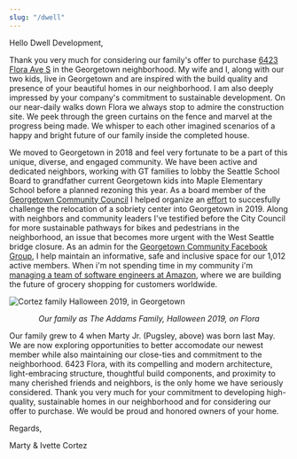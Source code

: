 ```yaml
---
slug: "/dwell"
---
```


Hello Dwell Development,

Thank you very much for considering our family's offer to purchase [6423 Flora Ave S](https://www.dwelldevelopment.com/portfolio/georgetown-single-family/) in the Georgetown neighborhood. My wife and I, along with our two kids, live in Georgetown and are inspired with the build quality and presence of your beautiful homes in our neighborhood. I am also deeply impressed by your company's commitment to sustainable development. On our near-daily walks down Flora we always stop to admire the construction site. We peek through the green curtains on the fence and marvel at the progress being made. We whisper to each other imagined scenarios of a happy and bright future of our family inside the completed house.

We moved to Georgetown in 2018 and feel very fortunate to be a part of this unique, diverse, and engaged community. We have been active and dedicated neighbors, working with GT families to lobby the Seattle School Board to grandfather current Georgetown kids into Maple Elementary School before a planned rezoning this year. As a board member of the [Georgetown Community Council](https://www.georgetowncommunitycouncil.com/) I helped organize an [effort](https://www.change.org/p/king-county-executive-dow-constantine-relocate-sobriety-center-outside-of-the-georgetown-community?redirect=false) to succesfully challenge the relocation of a sobriety center into Georgetown in 2019. Along with neighbors and community leaders I've testified before the City Council for more sustainable pathways for bikes and pedestrians in the neighborhood, an issue that becomes more urgent with the West Seattle bridge closure. As an admin for the [Georgetown Community Facebook Group](https://www.facebook.com/groups/GeorgetownCommunity/), I help maintain an informative, safe and inclusive space for our 1,012 active members. When i'm not spending time in my community i'm [managing a team of software engineers at Amazon](https://www.linkedin.com/in/martco/), where we are building the future of grocery shopping for customers worldwide.

![Cortez family Halloween 2019, in Georgetown](./fam.jpg)

<div style="text-align: center;">
  <i>Our family as The Addams Family, Halloween 2019, on Flora</i>
</div>

Our family grew to 4 when Marty Jr. (Pugsley, above) was born last May. We are now exploring opportunities to better accomodate our newest member while also maintaining our close-ties and commitment to the neighborhood. 6423 Flora, with its compelling and modern architecture, light-embracing structure, thoughtful build components, and proximity to many cherished friends and neighbors, is the only home we have seriously considered. Thank you very much for your commitment to developing high-quality, sustainable homes in our neighborhood and for considering our offer to purchase. We would be proud and honored owners of your home.

Regards,

Marty & Ivette Cortez
